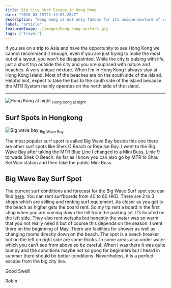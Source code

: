 ```yaml
---
title: Big City Surf Escape in Hong Kong
date: "2020-03-15T22:12:03.284Z"
description: "Hong Kong is not only famous for its unique mixture of vibrant city life and national parks but also, for their surfing."
label: "article"
featuredImage: ./images/hong-kong-surfers.jpg
tags: ["travel"]
---
```


If you are on a trip to Asia and have the opportunity to see Hong Kong we cannot recommend it enough, even if you are just trying to make the most out of a layout, you won't be disappointed. While the city is pulsing with life, just a short trip outside the city and you are suprised with nature and beaches. A very unique mixture. When I’m in Hong Kong I always stay at Hong Kong Island. Most of the beaches are on the south side of the island. Helpful hint, expect to take the bus to the south side of the island because the MTR System mainly operates on the north side of the island.

<hr />
<img
  src="//images.ctfassets.net/ky9dsftbckb1/2QZRw75DezowCctro0IEdn/0ab5d7ca397060ed863c4f2556223c09/IMG_1208.JPG"
  alt="Hong Kong at night"
/>
<sub>Hong Kong at night</sub>

## Surf Spots in Hongkong

<img
  src="//images.ctfassets.net/ky9dsftbckb1/1SK6uzBv5tVZb7mD9ERrj5/4596c019ffceb8d03d4c80495902b56a/IMG_3199.JPG"
  alt="Big wave bay"
/>
<sub>Big Wave Bay</sub>

The most popular surf sport is called Big Wave Bay beside this one there are other surf spots like Shek O Beach or Repulse Bay. I went to the Big Wave Bay after taking the MTR Blue Line I changed to a Mini Buss, Linie 9 torwads Shek O Beach. As far as I know you can also go by MTR to Shau Kei Wan station and then take the public Mini Buss.

## Big Wave Bay Surf Spot

The current surf conditions and forecast for the Big Wave Surf spot you can find [here](https://magicseaweed.com/Big-Wave-Bay-HK-Surf-Report/1163/ "Magic Seaweed Big Wave Bay Surfspot Hong Kong"). You can rent surfboards from 40 to 60 HKD. There are 2 to 3 shops which are selling and renting surf equipment. As closer as you get to the beach as higher gets the board rent. So my tip rent a board in the first shop when you are coming down the hill from the parking lot. It’s located on the left side. They also rent wetsuits but honestly the water was so warm that you not really need it but of course this depends on the season. I went there on the beginning of May. There are facilities for shower as well as changing rooms directly down on the beach. The spot is a beach breaker but on the left on right side are some Rocks. In some areas also under water which you can’t see from above so be careful. When I was there it was quite bumpy and the conditions maybe not so good for beginners but I heard in summer there should be better conditions. Nevertheless, it is a perfect escape from the big city live.

Good Swell!

Robin
